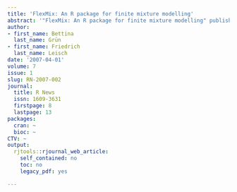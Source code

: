 ```yaml
---
title: 'FlexMix: An R package for finite mixture modelling'
abstract: '"FlexMix: An R package for finite mixture modelling" published in R News.'
author:
- first_name: Bettina
  last_name: Grün
- first_name: Friedrich
  last_name: Leisch
date: '2007-04-01'
volume: 7
issue: 1
slug: RN-2007-002
journal:
  title: R News
  issn: 1609-3631
  firstpage: 8
  lastpage: 13
packages:
  cran: ~
  bioc: ~
CTV: ~
output:
  rjtools::rjournal_web_article:
    self_contained: no
    toc: no
    legacy_pdf: yes

---
```

